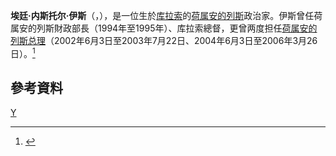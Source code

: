 {{onesource|time=2019-03-21T12:33:29+00:00}}
{{blpsources|time=2019-02-19T11:01:03+00:00}}
'''埃廷·内斯托尔·伊斯'''（{{lang-nl|Etienne Nestor Ys}}，{{bd|1962年|2月26日}}），是一位生於[[库拉索|库拉索]]的[[荷属安的列斯|荷属安的列斯]]政治家。伊斯曾任荷属安的列斯財政部長（1994年至1995年）、库拉索總督，更曾两度担任[[荷属安的列斯总理|荷属安的列斯总理]]（2002年6月3日至2003年7月22日、2004年6月3日至2006年3月26日）。<ref name=RUG>{{cite web |url=http://www.rug.nl/alumni/organisatie/bekendeafgestudeerden/rechten/ys|title=Etienne Ys|date=2006-07-24|work=Home RUG > Home Alumni > Alumni Relations & Fundraising > Famous graduates|publisher=[[格罗宁根大学|格罗宁根大学]]|accessdate=2011-02-16|deadurl=yes|archiveurl=https://web.archive.org/web/20110724165012/http://www.rug.nl/alumni/organisatie/bekendeafgestudeerden/rechten/ys|archivedate=2011-07-24}}</ref>

==參考資料==
{{reflist}}
{{DEFAULTSORT:Ys}}
[[Category:荷属安的列斯总理|Y]]
{{America-poli-bio-stub}}